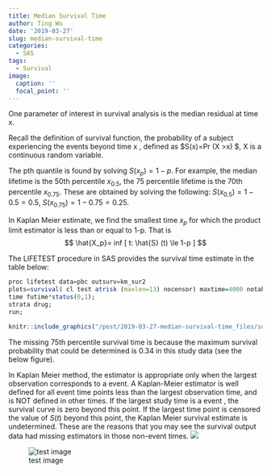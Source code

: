 ```yaml
---
title: Median Survival Time
author: Ting Wu
date: '2019-03-27'
slug: median-survival-time
categories:
  - SAS
tags:
  - Survival
image:
  caption: ''
  focal_point: ''
---
```



One parameter of interest in survival analysis is the median residual at time x. 

Recall the definition of survival function, the probability of a subject experiencing the events  beyond time x , defined as $S(x)=Pr (X >x) $,  X is a continuous random variable. 

The pth quantile is found by solving $S(x_p)=1-p$. For example, the median lifetime is the 50th percentile $x_{0.5}$, the 75 percentile lifetime is the 70th percentile $x_{0.75}$. These are obtained by solving the following: 
$S(x_{0.5})=1-0.5=0.5$, $S(x_{0.75})=1-0.75=0.25$. 

In Kaplan Meier estimate, we find the smallest time $x_p$ for which the product limit estimator is less than or equal to 1-p. That is  $$ \hat{X_p}= inf [ t: \hat{S} (t) \le 1-p ] $$

The LIFETEST procedure in SAS provides the survival time estimate in the table below: 

```r
proc lifetest data=pbc outsurv=km_sur2 
plots=survival( cl test atrisk (maxlen=13) nocensor) maxtime=4000 notable ;
time futime*status(0,1);
strata drug; 
run;
```

```r
knitr::include_graphics("/post/2019-03-27-median-survival-time_files/survivalpost2.png")
```



The missing 75th percentile survival time is because the maximum survival probability that could be determined is 0.34 in this study data (see the below figure). 

In Kaplan Meier method, the estimator is appropriate only when the largest observation corresponds to a event. A Kaplan-Meier estimator is well defined for all event time points less than the largest observation time, and is NOT defined in other times.  If the largest study time is a event , the survival curve is zero beyond this point. If the largest time point is censored the value of $S(t)$ beyond this point, the Kaplan Meier survival estimate is undetermined.  These are the reasons that you may see the survival output data had missing estimators in those non-event times. ![](/post/2019-03-27-median-survival-time_files/survivalpost1.png)

![test image](/Users/Wuxiaoting/Desktop/academic/academic-/static/img/survivalpost1.png) 